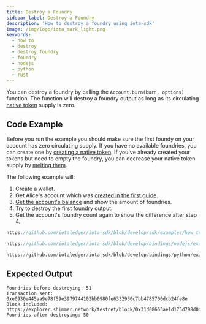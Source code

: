 ```yaml
---
title: Destroy a Foundry
sidebar_label: Destroy a Foundry
description: 'How to destroy a foundry using iota-sdk'
image: /img/logo/iota_mark_light.png
keywords:
  - how to
  - destroy
  - destroy foundry
  - foundry
  - nodejs
  - python
  - rust
---
```



You can destroy a foundry by calling the `Account.burn(burn, options)` function. The function will
destroy a foundry output as long as its circulating
[native token](https://wiki.iota.org/shimmer/introduction/explanations/ledger/foundry) supply is zero.

<DestroyFoundry />

## Code Example

Before you run the example you should make sure the first foundy on your account has zero circulating supply. If you have no available
foundries, you can create one by [creating a native token](create.mdx). If you've already created your
tokens but need to empty the foundry, you can decrease your native token supply by [melting them](melt.mdx).

The following example will:

1. Create a wallet.
2. Get Alice's account which was [created in the first guide](../accounts-and-addresses/create-account.mdx).
3. [Get the account's balance](./../accounts-and-addresses/check-balance.mdx) and show the amount of foundries.
4. Try to destroy the first [foundry](https://wiki.iota.org/shimmer/introduction/explanations/ledger/foundry) output.
5. Get the account's foundry count again to show the difference after step 4.

<Tabs groupId="language" queryString>
<TabItem value="rust" label="Rust">

```rust reference
https://github.com/iotaledger/iota-sdk/blob/develop/sdk/examples/how_tos/native_tokens/destroy_foundry.rs
```

</TabItem>
<TabItem value="typescript-node" label="Typescript (Node.js)">

```typescript reference
https://github.com/iotaledger/iota-sdk/blob/develop/bindings/nodejs/examples/how_tos/native_tokens/destroy-foundry.ts
```

</TabItem>
<TabItem value="python" label="Python">

```python reference
https://github.com/iotaledger/iota-sdk/blob/develop/bindings/python/examples/how_tos/native_tokens/destroy_foundry.py
```

</TabItem>
</Tabs>

## Expected Output

```plaintext
Foundries before destroying: 51
Transaction sent: 0xe0930e445aa9e78f59e3979744102bb0980fe6332950c7bb4785700dcb24fe8e
Block included: https://explorer.shimmer.network/testnet/block/0x31d08663ae1d175d798d0f2925f41fa97f0eee8f9e233a4f5dacedb1398ed544
Foundries after destroying: 50
```
